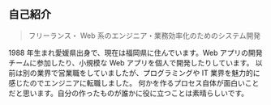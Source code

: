 ## 自己紹介

> フリーランス・ Web 系のエンジニア・業務効率化のためのシステム開発

1988 年生まれ愛媛県出身で、現在は福岡県に住んでいます。Web アプリの開発チームに参加したり、小規模な Web アプリを個人で開発したりしています。
以前は別の業界で営業職をしていましたが、プログラミングや IT 業界を魅力的に感じたのでエンジニアに転職しました。
何かを作るプロセス自体が面白いことだと思います。自分の作ったものが誰かに役に立つことは素晴らしいです。
